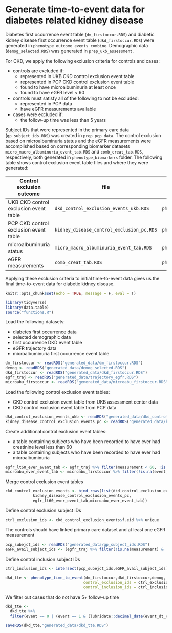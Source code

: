 # Generate time-to-event data for diabetes related kidney disease {#tte-dkd}

Diabetes first occurrence event table (`dm_firstoccur.RDS`) and diabetic kidney disease first occurrence event table (`dkd_firstoccur.RDS`) were generated in `phenotype_outcome_events_combine`. Demographic data (`demog_selected.RDS`) was generated in `prep_ukb_assessment`.

For CKD, we apply the following exclusion criteria for controls and cases:

- controls are excluded if:
  - represented in UKB CKD control exclusion event table 
  - represented in PCP CKD control exclusion event table
  - found to have microalbuminuria at least once
  - found to have eGFR level < 60

- controls must satisfy all of the following to not be excluded:
  - represented in PCP data
  - have eGFR measurements available

- cases were excluded if:
  - the follow-up time was less than 5 years
  
Subject IDs that were represented in the primary care data (`gp_subject_ids.RDS`) was created in `prep_pcp_data`. The control exclusion based on microalbuminuria status and the eGFR measurements were accomplished based on corresponding biomarker datasets `micro_macro_albuminuria_event_tab.RDS` and `comb_creat_tab.RDS`, respectively, both generated in `phenotype_biomarkers` folder. The following table shows control exclusion event table files and where they were generated:

|Control exclusion outcome|file|folder|
|------------|---|---|
|UKB CKD control exclusion event table|`dkd_control_exclusion_events_ukb.RDS`|`phenotype_events_ukb`|
|PCP CKD control exclusion event table|`kidney_disease_control_exclusion_pc.RDS`|`phenotype_events_pcp`|
|microalbuminuria status|`micro_macro_albuminuria_event_tab.RDS`|`phenotype_biomarkers/compute_acr_albuminuria`|
|eGFR measurements|`comb_creat_tab.RDS`|`phenotype_biomarkers/compute_egfr`|
  
Applying these exclusion criteria to initial time-to-event data gives us the final time-to-event data for diabetic kidney disease. 
```r
knitr::opts_chunk$set(echo = TRUE, message = F, eval = T)
```

```r
library(tidyverse)
library(data.table)
source("functions.R")
```

Load the following datasets:

- diabetes first occurrence data
- selected demographic data
- first occurrence DKD event table
- eGFR trajectory data
- microalbuminuria first occurrence event table

```r
dm_firstoccur <- readRDS("generated_data/dm_firstoccur.RDS")
demog <- readRDS("generated_data/demog_selected.RDS")
dkd_firstoccur <- readRDS("generated_data/dkd_firstoccur.RDS")
egfr_traj <- readRDS("generated_data/trajectory_egfr.RDS")
microabu_firstoccur <- readRDS("generated_data/microabu_firstoccur.RDS")
```

Load the following control exclusion event tables:

- CKD control exclusion event table from UKB assessment center data
- CKD control exclusion event table from PCP data

```r
dkd_control_exclusion_events_ukb <- readRDS("generated_data/dkd_control_exclusion_events_ukb.RDS")
kidney_disease_control_exclusion_events_pc <- readRDS("generated_data/kidney_disease_control_exclusion_pc.RDS")
```

Create additional control exclusion event tables:

- a table containing subjects who have been recorded to have ever had creatinine level less than 60 
- a table containing subjects who have been recorded to have ever had microalbuminuria

```r
egfr_lt60_ever_event_tab <- egfr_traj %>% filter(measurement < 60, !is.na(measurement), !is.na(event_dt))
microabu_ever_event_tab <- microabu_firstoccur %>% filter(!is.na(event))
```

Merge control exclusion event tables
```r
ckd_control_exclusion_events <- bind_rows(list(dkd_control_exclusion_events_ukb,
            kidney_disease_control_exclusion_events_pc,
            egfr_lt60_ever_event_tab,microabu_ever_event_tab))
```

Define control exclusion subject IDs
```r
ctrl_exclusion_ids <- ckd_control_exclusion_events$f.eid %>% unique
```

The controls should have linked primary care dataset and at least one eGFR measurement
```r
pcp_subejct_ids <- readRDS("generated_data/gp_subject_ids.RDS")
eGFR_avail_subject_ids <- (egfr_traj %>% filter(!is.na(measurement) & !is.na(event_dt))) %>% .$f.eid
```

Define control inclusion subject IDs
```r
ctrl_inclusion_ids <- intersect(pcp_subejct_ids,eGFR_avail_subject_ids) %>% unique
```

```r
dkd_tte <- phenotype_time_to_event(dm_firstoccur,dkd_firstoccur,demog,
                                  control_exclusion_ids = ctrl_exclusion_ids,
                                  control_inclusion_ids = ctrl_inclusion_ids)
```

We filter out cases that do not have 5+ follow-up time
```r
dkd_tte <- 
  dkd_tte %>%
  filter(event == 0 | (event == 1 & (lubridate::decimal_date(event_dt_comp) - lubridate::decimal_date(event_dt_dm) >= 5)))
```

```r
saveRDS(dkd_tte,"generated_data/dkd_tte.RDS")
```


